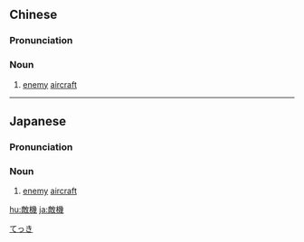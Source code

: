 {{also|敌机}}
==Chinese==
{{zh-forms|s=敌机}}

===Pronunciation===
{{zh-pron
|m=díjī
|c=dik6 gei1
|mn=te̍k-ki
|cat=n
}}

===Noun===
{{zh-noun|mw=架}}

# [[enemy]] [[aircraft]]

{{zh-cat|War}}

----

==Japanese==
{{wikipedia|lang=ja}}
{{ja-kanjitab|yomi=o}}

===Pronunciation===
{{ja-pron|てっき|y=o}}
{{ja-pron|てきき|y=o}}

===Noun===
{{ja-noun|てっき|てきき}}

# [[enemy]] [[aircraft]]

[[Category:ja:War|てっき]]

[[hu:敵機]]
[[ja:敵機]]